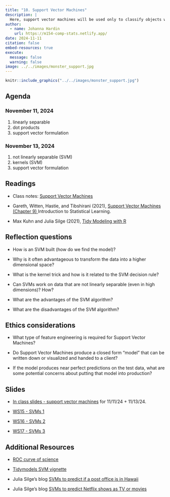 ```yaml
---
title: "10. Support Vector Machines"
description: |
  Here, support vector machines will be used only to classify objects which can be categorized into one of exactly two classes.  As with other classification and regression methods, support vector machines as a method can be used more generally.  However, we will work to understand the mathematical derivation of the binary-classification SVM. 
author:
  - name: Johanna Hardin
    url: https://m154-comp-stats.netlify.app/  
date: 2024-11-11
citation: false
embed-resources: true
execute: 
  message: false
  warning: false
image: ../../images/monster_support.jpg
---
```



```r
knitr::include_graphics("../../images/monster_support.jpg")
```

## Agenda <i class="fas fa-calendar-alt" target="_blank"></i>

### November 11, 2024

1. linearly separable
2. dot products
3. support vector formulation

### November 13, 2024

1. not linearly separable (SVM)
2. kernels (SVM)
3. support vector formulation

## Readings <i class="fas fa-book-open"></i> 

* Class notes: <a href = "https://st47s.com/Math154/Notes/08-classification.html#support-vector-machines" target= "_blank">Support Vector Machines</a>

* Gareth, Witten, Hastie, and Tibshirani (2021), <a href = "https://www.statlearning.com/" target = "_blank">Support Vector Machines (Chapter 9) </a> Introduction to Statistical Learning.

* Max Kuhn and Julia Silge (2021), <a href = "https://www.tmwr.org/" target = "_blank">Tidy Modeling with R</a>


## Reflection questions <i class="fas fa-lightbulb"></i>

* How is an SVM built (how do we find the model)?

* Why is it often advantageous to transform the data into a higher dimensional space?

* What is the kernel trick and how is it related to the SVM decision rule?

* Can SVMs work on data that are not linearly separable (even in high dimensions)?  How?

* What are the advantages of the SVM algorithm?

* What are the disadvantages of the SVM algorithm?

## Ethics considerations <i class="fas fa-balance-scale"></i> 

* What type of feature engineering is required for Support Vector Machines?

* Do Support Vector Machines produce a closed form "model" that can be written down or visualized and handed to a client?

* If the model produces near perfect predictions on the test data, what are some potential concerns about putting that model into production?

## Slides <i class="fas fa-desktop"></i> 


* <a href = "https://m154-comp-stats.netlify.app/slides/2024-11-11-svm" target = "_blank">In class slides - support vector machines</a> for 11/11/24 + 11/13/24.

* <a href = "https://m154-comp-stats.netlify.app/handout/ws15_m154_f24_svm1.pdf" target = "_blank">WS15 - SVMs 1</a>

* <a href = "https://m154-comp-stats.netlify.app/handout/ws16_m154_f24_svm2.pdf" target = "_blank">WS16 - SVMs 2</a>


* <a href = "https://m154-comp-stats.netlify.app/handout/ws17_m154_f24_svm3.pdf" target = "_blank">WS17 - SVMs 3</a>


## Additional Resources <i class="fas fa-laptop"></i> 

* <a href = "http://simplystatistics.org/2013/08/01/the-roc-curves-of-science/" target = "_blank">ROC curve of science</a>

* <a href = "https://www.tidymodels.org/learn/work/tune-svm/" target = "_blank">Tidymodels SVM vignette</a>

* Julia Silge's blog <a href = "https://juliasilge.com/blog/hawaii-post-offices/" target = "_blank">SVMs to predict if a post office is in Hawaii</a>

* Julia Silge's blog <a href = "https://juliasilge.com/blog/netflix-titles/" target = "_blank">SVMs to predict Netflix shows as TV or movies</a>





